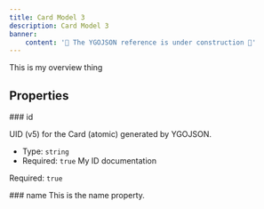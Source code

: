 ---
title: Card Model 3
description: Card Model 3
banner:
    content: '🚧 The YGOJSON reference is under construction 🚧'
---


This is my overview thing

## Properties

<Card>
### id

UID (v5) for the Card (atomic) generated by YGOJSON.

* Type: `string`
* Required: `true`
My ID documentation

Required: `true`
</Card>

<CardProperty>
<Fragment slot="title">
### name
</Fragment>
<Fragment slot="body">
This is the name property.
</Fragment>
</CardProperty>
